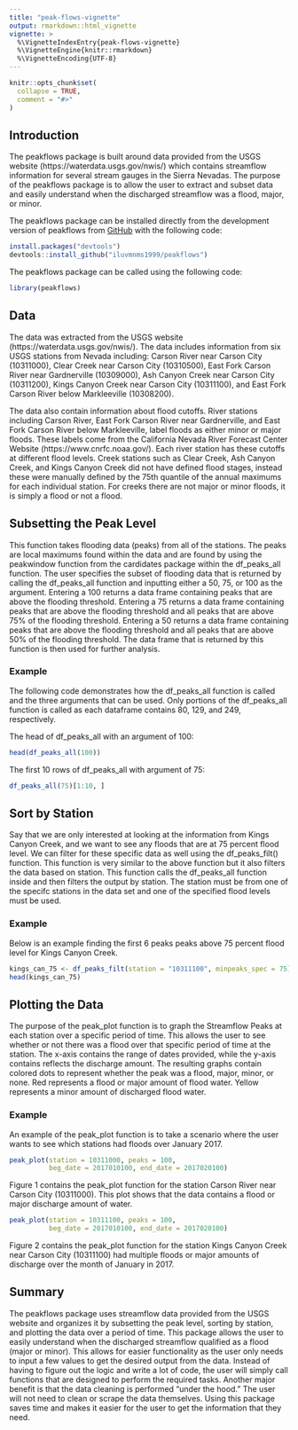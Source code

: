 ```yaml
---
title: "peak-flows-vignette"
output: rmarkdown::html_vignette
vignette: >
  %\VignetteIndexEntry{peak-flows-vignette}
  %\VignetteEngine{knitr::rmarkdown}
  %\VignetteEncoding{UTF-8}
---
```


```r
knitr::opts_chunk$set(
  collapse = TRUE,
  comment = "#>"
)
```

## Introduction
The peakflows package is built around data provided from the USGS website (https://waterdata.usgs.gov/nwis/) which contains streamflow information for several stream gauges in the Sierra Nevadas. The purpose of the peakflows package is to allow the user to extract and subset data and easily understand when the discharged streamflow was a flood, major, or minor.

The peakflows package can be installed directly from the development version of peakflows from [GitHub](https://github.com/) with the following code:

```r
install.packages("devtools")
devtools::install_github("iluvmnms1999/peakflows")
```


The peakflows package can be called using the following code:

```r
library(peakflows)

```

## Data

The data was extracted from the USGS website (https://waterdata.usgs.gov/nwis/). The data includes information from six USGS stations from Nevada including: Carson River near Carson City (10311000), Clear Creek near Carson City (10310500), East Fork Carson River near Gardnerville (10309000), Ash Canyon Creek near Carson City (10311200), Kings Canyon Creek near Carson City (10311100), and East Fork Carson River below Markleeville (10308200).

The data also contain information about flood cutoffs. River stations including Carson River, East Fork Carson River near Gardnerville, and East Fork Carson River below Markleeville, label floods as 
either minor or major floods. These labels come from the California Nevada River Forecast Center Website (https://www.cnrfc.noaa.gov/). Each river station has these cutoffs at different flood levels. Creek stations such as Clear Creek, Ash Canyon Creek, and Kings Canyon Creek did not have defined flood stages, instead these were manually defined by the 75th quantile of the annual maximums for each individual station. For creeks there are not major or minor floods, it is simply a flood or not a flood. 

## Subsetting the Peak Level
This function takes flooding data (peaks) from all of the stations. The peaks are local maximums found within the data and are found by using the peakwindow function from the cardidates package within the df_peaks_all function. The user specifies the subset of flooding data that is returned by calling the df_peaks_all function and inputting either a 50, 75, or 100 as the argument. Entering a 100 returns a data frame containing peaks that are above the flooding threshold. Entering a 75 returns a data frame containing peaks that are above the flooding threshold and all peaks that are above 75% of the flooding threshold. Entering a 50 returns a data frame containing peaks that are above the flooding threshold and all peaks that are above 50% of the flooding threshold. The data frame that is returned by this function is then used for further analysis.

### Example
The following code demonstrates how the df_peaks_all function is called and the three arguments that can be used. Only portions of the df_peaks_all function is called as each dataframe contains 80, 129, and 249, respectively.

The head of df_peaks_all with an argument of 100:
```r
head(df_peaks_all(100))

```

The first 10 rows of df_peaks_all with argument of 75:
```r
df_peaks_all(75)[1:10, ]

```

## Sort by Station
Say that we are only interested at looking at the information from Kings Canyon Creek, and we want to see any floods that are at 75 percent flood level. We can filter for these specific data as well using the df_peaks_filt() function. This function is very similar to the above function but it also filters the data based on station. This function calls the df_peaks_all function inside and then filters the output by station. The station must be from one of the specifc stations in the data set and one of the specified flood levels must be used.

### Example
Below is an example finding the first 6 peaks peaks above 75 percent flood level for Kings Canyon Creek.

```r
kings_can_75 <- df_peaks_filt(station = "10311100", minpeaks_spec = 75)
head(kings_can_75)

```

## Plotting the Data
The purpose of the peak_plot function is to graph the Streamflow Peaks at each station over a specific period of time. This allows the user to see whether or not there was a flood over that specific period of time at the station. The x-axis contains the range of dates provided, while the y-axis contains reflects the discharge amount. The resulting graphs contain colored dots to represent whether the peak was a flood, major, minor, or none. Red represents a flood or major amount of flood water. Yellow represents a minor amount of discharged flood water.

### Example
An example of the peak_plot function is to take a scenario where the user wants to see which stations had floods over January 2017.

```r
peak_plot(station = 10311000, peaks = 100,
          beg_date = 2017010100, end_date = 2017020100)
```

Figure 1 contains the peak_plot function for the station Carson River near Carson City (10311000). This plot shows that the data contains a flood or major discharge amount of water.

```r
peak_plot(station = 10311100, peaks = 100,
          beg_date = 2017010100, end_date = 2017020100)
```

Figure 2 contains the peak_plot function for the station Kings Canyon Creek near Carson City (10311100) had multiple floods or major amounts of discharge over the month of January in 2017.

## Summary

The peakflows package uses streamflow data provided from the USGS website and organizes it by subsetting the peak level, sorting by station, and plotting the data over a period of time. This package allows the user to easily understand when the discharged streamflow qualified as a flood (major or minor). This allows for easier functionality as the user only needs to input a few values to get the desired output from the data. Instead of having to figure out the logic and write a lot of code, the user will simply call functions that are designed to perform the required tasks. Another major benefit is that the data cleaning is performed “under the hood.” The user will not need to clean or scrape the data themselves. Using this package saves time and makes it easier for the user to get the information that they need.
